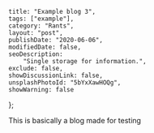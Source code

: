 
    title: "Example blog 3",
    tags: ["example"],
    category: "Rants",
    layout: "post",
    publishDate: "2020-06-06",
    modifiedDate: false,
    seoDescription:
        "Single storage for information.",
    exclude: false,
    showDiscussionLink: false,
    unsplashPhotoId: "5bYxXawHOQg",
    showWarning: false
};


<BlogMeta data={props} />

This is basically a blog made for testing
